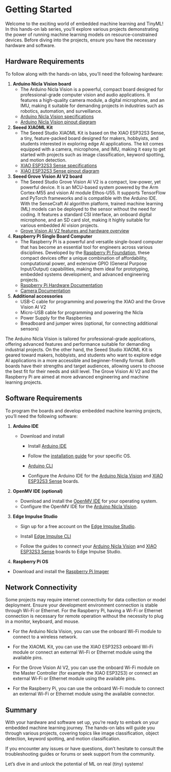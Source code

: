 # Getting Started {.unnumbered}

Welcome to the exciting world of embedded machine learning and TinyML! In this hands-on lab series, you'll explore various projects demonstrating the power of running machine learning models on resource-constrained devices. Before diving into the projects, ensure you have the necessary hardware and software.

## Hardware Requirements {#sec-getting-started-hardware-requirements-27c3}

To follow along with the hands-on labs, you'll need the following hardware:

1. **Arduino Nicla Vision board**
   - The Arduino Nicla Vision is a powerful, compact board designed for professional-grade computer vision and audio applications. It features a high-quality camera module, a digital microphone, and an IMU, making it suitable for demanding projects in industries such as robotics, automation, and surveillance.
   - [Arduino Nicla Vision specifications](https://docs.arduino.cc/hardware/nicla-vision)
   - [Arduino Nicla Vision pinout diagram](https://docs.arduino.cc/resources/pinouts/ABX00051-full-pinout.pdf)
2. **Seeed XIAOML Kit**
   - The Seeed Studio XIAOML Kit is based on the XIAO ESP32S3 Sense, a tiny, feature-packed board designed for makers, hobbyists, and students interested in exploring edge AI applications. The kit comes equipped with a camera, microphone, and IMU, making it easy to get started with projects such as image classification, keyword spotting, and motion detection.
   - [XIAO ESP32S3 Sense specifications](https://wiki.seeedstudio.com/xiao_esp32s3_getting_started/#specification)
   - [XIAO ESP32S3 Sense pinout diagram](https://wiki.seeedstudio.com/xiao_esp32s3_getting_started/#hardware-overview)
3. **Seeed Grove Vision AI V2 board**
   - The Seeed Studio Grove Vision AI V2 is a compact, low-power, yet powerful device. It is an MCU-based system powered by the Arm Cortex-M55 and vision AI module Ethos-U55. It supports TensorFlow and PyTorch frameworks and is compatible with the Arduino IDE. With the SenseCraft AI algorithm platform, trained machine learning (ML) models can be deployed to the sensor without the need for coding. It features a standard CSI interface, an onboard digital microphone, and an SD card slot, making it highly suitable for various embedded AI vision projects.
   - [Grove Vision AI V2 features and hardware overview](https://wiki.seeedstudio.com/grove_vision_ai_v2/)
4. **Raspberry Pi Single Board Computer**
   - The Raspberry Pi is a powerful and versatile single-board computer that has become an essential tool for engineers across various disciplines. Developed by the [Raspberry Pi Foundation](https://www.raspberrypi.org/), these compact devices offer a unique combination of affordability, computational power, and extensive GPIO (General Purpose Input/Output) capabilities, making them ideal for prototyping, embedded systems development, and advanced engineering projects.
   - [Raspberry Pi Hardware Documentation](https://www.raspberrypi.com/documentation/computers/raspberry-pi.html)
   - [Camera Documentation](https://www.raspberrypi.com/documentation/accessories/camera.html)
5. **Additional accessories**
   - USB-C cable for programming and powering the XIAO and the Grove Vision AI V2
   - Micro-USB cable for programming and powering the Nicla
   - Power Supply for the Raspberries
   - Breadboard and jumper wires (optional, for connecting additional sensors)

The Arduino Nicla Vision is tailored for professional-grade applications, offering advanced features and performance suitable for demanding industrial projects. On the other hand, the Seeed Studio XIAOML Kit is geared toward makers, hobbyists, and students who want to explore edge AI applications in a more accessible and beginner-friendly format. Both boards have their strengths and target audiences, allowing users to choose the best fit for their needs and skill level. The Grove Vision AI V2 and the Raspberry Pi are aimed at more advanced engineering and machine learning projects.

## Software Requirements {#sec-getting-started-software-requirements-2b2d}

To program the boards and develop embedded machine learning projects, you'll need the following software:

1. **Arduino IDE**
   - Download and install
     - Install [Arduino IDE](https://www.arduino.cc/en/software)
     - Follow the [installation guide](https://docs.arduino.cc/software/ide-v1/tutorials/Windows) for your specific OS.
     - [Arduino CLI](https://arduino.github.io/arduino-cli/1.0/)

     - Configure the Arduino IDE for the [Arduino Nicla Vision](https://docs.arduino.cc/software/ide-v1/tutorials/getting-started/cores/arduino-mbed_nicla) and [XIAO ESP32S3 Sense](https://wiki.seeedstudio.com/xiao_esp32s3_getting_started/#software-setup) boards.
2. **OpenMV IDE (optional)**

   - Download and install the [OpenMV IDE](https://openmv.io/pages/download) for your operating system.
   - Configure the OpenMV IDE for the [Arduino Nicla Vision](https://docs.arduino.cc/tutorials/nicla-vision/getting-started/).
3. **Edge Impulse Studio**
   - Sign up for a free account on the [Edge Impulse Studio](https://studio.edgeimpulse.com/login).

   - Install [Edge Impulse CLI](https://docs.edgeimpulse.com/docs/tools/edge-impulse-cli/cli-installation)

   - Follow the guides to connect your [Arduino Nicla Vision](https://docs.edgeimpulse.com/docs/edge-ai-hardware/mcu/arduino-nicla-vision) and [XIAO ESP32S3 Sense](https://docs.edgeimpulse.com/docs/edge-ai-hardware/mcu/seeed-xiao-esp32s3-sense) boards to Edge Impulse Studio.
4. **Raspberry Pi OS**
 - Download and install the [Raspberry Pi Imager](https://www.raspberrypi.com/software/)

## Network Connectivity {#sec-getting-started-network-connectivity-409a}

Some projects may require internet connectivity for data collection or model deployment. Ensure your development environment connection is stable through Wi-Fi or Ethernet. For the Raspberry Pi, having a Wi-Fi or Ethernet connection is necessary for remote operation without the necessity to plug in a monitor, keyboard, and mouse.

- For the Arduino Nicla Vision, you can use the onboard Wi-Fi module to connect to a wireless network.

- For the XIAOML Kit, you can use the XIAO ESP32S3 onboard Wi-Fi module or connect an external Wi-Fi or Ethernet module using the available pins.

- For the Grove Vision AI V2, you can use the onboard Wi-Fi module on the Master Controller (for example the XIAO ESP32S3) or connect an external Wi-Fi or Ethernet module using the available pins.

- For the Raspberry Pi, you can use the onboard Wi-Fi module to connect an external Wi-Fi or Ethernet module using the available connector.

## Summary {#sec-getting-started-summary-a0c1}

With your hardware and software set up, you're ready to embark on your embedded machine learning journey. The hands-on labs will guide you through various projects, covering topics like image classification, object detection, keyword spotting, and motion classification.

If you encounter any issues or have questions, don't hesitate to consult the troubleshooting guides or forums or seek support from the community.

Let's dive in and unlock the potential of ML on real (tiny) systems!

::: {.content-visible when-format="pdf"}
```{=latex}

\part*{Nicla Vision}

```
:::
